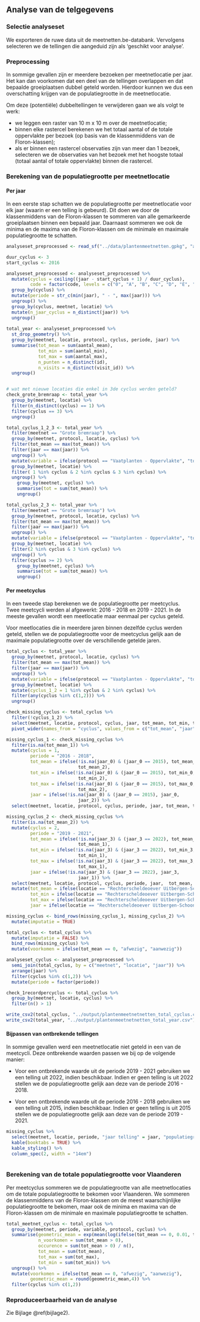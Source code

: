 ## Analyse van de telgegevens

### Selectie analyseset

We exporteren de ruwe data uit de meetnetten.be-databank.
Vervolgens selecteren we de tellingen die aangeduid zijn als 'geschikt voor analyse'.

### Preprocessing

In sommige gevallen zijn er meerdere bezoeken per meetnetlocatie per jaar.
Het kan dan voorkomen dat een deel van de tellingen overlappen en dat bepaalde groeiplaatsen dubbel geteld worden.
Hierdoor kunnen we dus een overschatting krijgen van de populatiegrootte in de meetnetlocatie.

Om deze (potentiële) dubbeltellingen te verwijderen gaan we als volgt te werk:

-   we leggen een raster van 10 m x 10 m over de meetnetlocatie;
-   binnen elke rastercel berekenen we het totaal aantal of de totale oppervlakte per bezoek (op basis van de klassenmiddens van de Floron-klassen);
-   als er binnen een rastercel observaties zijn van meer dan 1 bezoek, selecteren we de observaties van het bezoek met het hoogste totaal (totaal aantal of totale oppervlakte) binnen die rastercel.

### Berekening van de populatiegrootte per meetnetlocatie

#### Per jaar

In een eerste stap schatten we de populatiegrootte per meetnetlocatie voor elk jaar (waarin er een telling is gebeurd).
Dit doen we door de klassenmiddens van de Floron-klassen te sommeren van alle gemarkeerde groeiplaatsen binnen een bepaald jaar.
Daarnaast sommeren we ook de minima en de maxima van de Floron-klassen om de minimale en maximale populatiegrootte te schatten.

```r

analyseset_preprocessed <- read_sf("../data/plantenmeetnetten.gpkg", "analyseset_preprocessed")

duur_cyclus <- 3
start_cyclus <- 2016

analyseset_preprocessed <- analyseset_preprocessed %>%
  mutate(cyclus = ceiling((jaar - start_cyclus + 1) / duur_cyclus),
         code = factor(code, levels = c("0", "A", "B", "C", "D", "E", "F", "G"))) %>%
  group_by(cyclus) %>%
  mutate(periode = str_c(min(jaar), " - ", max(jaar))) %>%
  ungroup() %>%
  group_by(cyclus, meetnet, locatie) %>%
  mutate(n_jaar_cyclus = n_distinct(jaar)) %>%
  ungroup()
 
total_year <- analyseset_preprocessed %>%
  st_drop_geometry() %>%
  group_by(meetnet, locatie, protocol, cyclus, periode, jaar) %>%
  summarise(tot_mean = sum(aantal_mean),
            tot_min = sum(aantal_min),
            tot_max = sum(aantal_max),
            n_punten = n_distinct(id),
            n_visits = n_distinct(visit_id)) %>%
  ungroup()



```

```r
# wat met nieuwe locaties die enkel in 3de cyclus werden geteld?
check_grote_bremraap <- total_year %>%
  group_by(meetnet, locatie) %>%
  filter(n_distinct(cyclus) == 1) %>%
  filter(cyclus == 3) %>%
  ungroup()

total_cyclus_1_2_3 <- total_year %>%
  filter(meetnet == "Grote bremraap") %>%
  group_by(meetnet, protocol, locatie, cyclus) %>%
  filter(tot_mean == max(tot_mean)) %>%
  filter(jaar == max(jaar)) %>%
  ungroup() %>%
  mutate(variable = ifelse(protocol == "Vaatplanten - Oppervlakte", "totaal oppervlakte (m²)", "totaal aantal")) %>%
  group_by(meetnet, locatie) %>%
  filter( 1 %in% cyclus & 2 %in% cyclus & 3 %in% cyclus) %>%
  ungroup() %>%
    group_by(meetnet, cyclus) %>%
    summarise(tot = sum(tot_mean)) %>%
    ungroup()

total_cyclus_2_3 <- total_year %>%
  filter(meetnet == "Grote bremraap") %>%
  group_by(meetnet, protocol, locatie, cyclus) %>%
  filter(tot_mean == max(tot_mean)) %>%
  filter(jaar == max(jaar)) %>%
  ungroup() %>%
  mutate(variable = ifelse(protocol == "Vaatplanten - Oppervlakte", "totaal oppervlakte (m²)", "totaal aantal")) %>%
  group_by(meetnet, locatie) %>%
  filter(2 %in% cyclus & 3 %in% cyclus) %>%
  ungroup() %>%
  filter(cyclus >= 2) %>%
    group_by(meetnet, cyclus) %>%
    summarise(tot = sum(tot_mean)) %>%
    ungroup()
```

#### Per meetcyclus

In een tweede stap berekenen we de populatiegrootte per meetcyclus.
Twee meetcycli werden al afgewerkt: 2016 - 2018 en 2019 - 2021.
In de meeste gevallen wordt een meetlocatie maar eenmaal per cyclus geteld.

Voor meetlocaties die in meerdere jaren binnen dezelfde cyclus werden geteld, stellen we de populatiegrootte voor de meetcyclus gelijk aan de maximale populatiegrootte over de verschillende getelde jaren.

```r
total_cyclus <- total_year %>%
  group_by(meetnet, protocol, locatie, cyclus) %>%
  filter(tot_mean == max(tot_mean)) %>%
  filter(jaar == max(jaar)) %>%
  ungroup() %>%
  mutate(variable = ifelse(protocol == "Vaatplanten - Oppervlakte", "totaal oppervlakte (m²)", "totaal aantal")) %>%
  group_by(meetnet, locatie) %>%
  mutate(cyclus_1_2 = 1 %in% cyclus & 2 %in% cyclus) %>%
  filter(any(cyclus %in% c(1,2))) %>%
  ungroup()

check_missing_cyclus <- total_cyclus %>%
  filter(!cyclus_1_2) %>%
  select(meetnet, locatie, protocol, cyclus, jaar, tot_mean, tot_min, tot_max, variable) %>%
  pivot_wider(names_from = "cyclus", values_from = c("tot_mean", "jaar", "tot_min", "tot_max"))

missing_cyclus_1 <- check_missing_cyclus %>%
  filter(is.na(tot_mean_1)) %>%
  mutate(cyclus = 1,
         periode = "2016 - 2018",
         tot_mean = ifelse(!is.na(jaar_0) & (jaar_0 == 2015), tot_mean_0,
                           tot_mean_2),
         tot_min = ifelse(!is.na(jaar_0) & (jaar_0 == 2015), tot_min_0,
                           tot_min_2),
         tot_max = ifelse(!is.na(jaar_0) & (jaar_0 == 2015), tot_max_0,
                           tot_max_2),
         jaar = ifelse(!is.na(jaar_0) & (jaar_0 == 2015), jaar_0,
                           jaar_2)) %>%
  select(meetnet, locatie, protocol, cyclus, periode, jaar, tot_mean, tot_min, tot_max, variable)

missing_cyclus_2 <- check_missing_cyclus %>%
  filter(is.na(tot_mean_2)) %>%
  mutate(cyclus = 2,
         periode = "2019 - 2021",
         tot_mean = ifelse(!is.na(jaar_3) & (jaar_3 == 2022), tot_mean_3,
                           tot_mean_1),
         tot_min = ifelse(!is.na(jaar_3) & (jaar_3 == 2022), tot_min_3,
                           tot_min_1),
         tot_max = ifelse(!is.na(jaar_3) & (jaar_3 == 2022), tot_max_3,
                           tot_max_1),
         jaar = ifelse(!is.na(jaar_3) & (jaar_3 == 2022), jaar_3,
                           jaar_1)) %>%
  select(meetnet, locatie, protocol, cyclus, periode, jaar,  tot_mean, tot_min, tot_max, variable) %>%
  mutate(tot_mean = ifelse(locatie == "Rechterscheldeoever Uitbergen-Schoonaarde", 0, tot_mean),
         tot_min = ifelse(locatie == "Rechterscheldeoever Uitbergen-Schoonaarde", 0, tot_min),
         tot_max = ifelse(locatie == "Rechterscheldeoever Uitbergen-Schoonaarde", 0, tot_max),
         jaar = ifelse(locatie == "Rechterscheldeoever Uitbergen-Schoonaarde", 2021, jaar))

missing_cyclus <- bind_rows(missing_cyclus_1, missing_cyclus_2) %>%
  mutate(imputatie = TRUE)

total_cyclus <- total_cyclus %>%
  mutate(imputatie = FALSE) %>%
  bind_rows(missing_cyclus) %>%
  mutate(voorkomen = ifelse(tot_mean == 0, "afwezig", "aanwezig"))

analyseset_cyclus <- analyseset_preprocessed %>%
  semi_join(total_cyclus, by = c("meetnet", "locatie", "jaar")) %>%
  arrange(jaar) %>%
  filter(cyclus %in% c(1,2)) %>%
  mutate(periode = factor(periode))

check_1recordpercyclus <- total_cyclus %>%
  group_by(meetnet, locatie, cyclus) %>%
  filter(n() > 1)

write_csv2(total_cyclus, "../output/plantenmeetnetnetten_total_cyclus.csv")
write_csv2(total_year, "../output/plantenmeetnetnetten_total_year.csv")
```

#### Bijpassen van ontbrekende tellingen

In sommige gevallen werd een meetnetlocatie niet geteld in een van de meetcycli.
Deze ontbrekende waarden passen we bij op de volgende manier:

-   Voor een ontbrekende waarde uit de periode 2019 - 2021 gebruiken we een telling uit 2022, indien beschikbaar.
    Indien er geen telling is uit 2022 stellen we de populatiegrootte gelijk aan deze van de periode 2016 - 2018.

-   Voor een ontbrekende waarde uit de periode 2016 - 2018 gebruiken we een telling uit 2015, indien beschikbaar.
    Indien er geen telling is uit 2015 stellen we de populatiegrootte gelijk aan deze van de periode 2019 - 2021.

```r
missing_cyclus %>%
  select(meetnet, locatie, periode, "jaar telling" = jaar, "populatiegrootte" = tot_mean) %>%
  kable(booktabs = TRUE) %>%
  kable_styling() %>%
  column_spec(2, width = "14em")
  
```

### Berekening van de totale populatiegrootte voor Vlaanderen

Per meetcyclus sommeren we de populatiegrootte van alle meetnetlocaties om de totale populatiegrootte te bekomen voor Vlaanderen.
We sommeren de klassenmiddens van de Floron-klassen om de meest waarschijnlijke populatiegrootte te bekomen, maar ook de minima en maxima van de Floron-klassen om de minimale en maximale populatiegrootte te schatten.

```r

total_meetnet_cyclus <- total_cyclus %>%
  group_by(meetnet, periode, variable, protocol, cyclus) %>%
  summarise(geometric_mean = exp(mean(log(ifelse(tot_mean == 0, 0.01, tot_mean)))),
            n_voorkomen = sum(tot_mean > 0),
            occurence = sum(tot_mean > 0) / n(),
            tot_mean = sum(tot_mean),
            tot_max = sum(tot_max),
            tot_min = sum(tot_min)) %>%
  ungroup() %>%
  mutate(voorkomen = ifelse(tot_mean == 0, "afwezig", "aanwezig"),
         geometric_mean = round(geometric_mean,4)) %>%
  filter(cyclus %in% c(1,2))
```

### Reproduceerbaarheid van de analyse

Zie Bijlage \@ref(bijlage2).
